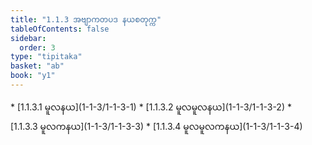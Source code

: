 ```yaml
---
title: "1.1.3 အဗျာကတပဒ နယစတုက္က"
tableOfContents: false
sidebar:
  order: 3
type: "tipitaka"
basket: "ab"
book: "y1"
---
```



<DynamicBreadcrumb />



<TableOfContents book="y1" section="1.1.3">
* [1.1.3.1 မူလနယ](1-1-3/1-1-3-1)
* [1.1.3.2 မူလမူလနယ](1-1-3/1-1-3-2)
* [1.1.3.3 မူလကနယ](1-1-3/1-1-3-3)
* [1.1.3.4 မူလမူလကနယ](1-1-3/1-1-3-4)
</TableOfContents>